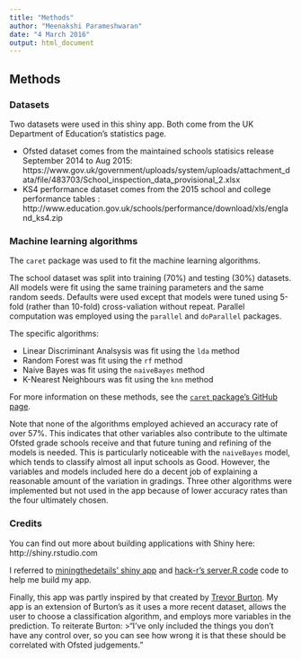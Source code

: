 ```yaml
---
title: "Methods"
author: "Meenakshi Parameshwaran"
date: "4 March 2016"
output: html_document
---
```



## Methods

### Datasets

Two datasets were used in this shiny app. Both come from the UK Department of Education's statistics page.

- Ofsted dataset comes from the maintained schools statisics release September 2014 to Aug 2015: https://www.gov.uk/government/uploads/system/uploads/attachment_data/file/483703/School_inspection_data_provisional_2.xlsx
- KS4 performance dataset comes from the 2015 school and college performance tables : http://www.education.gov.uk/schools/performance/download/xls/england_ks4.zip

### Machine learning algorithms

The `caret` package was used to fit the machine learning algorithms.

The school dataset was split into training (70%) and testing (30%) datasets. All models were fit using the same training parameters and the same random seeds. Defaults were used except that models were tuned using 5-fold (rather than 10-fold) cross-valiation without repeat. Parallel computation was employed using the `parallel` and `doParallel` packages.

The specific algorithms:

- Linear Discriminant Analsysis was fit using the `lda` method
- Random Forest was fit using the `rf` method
- Naive Bayes was fit using the `naiveBayes` method
- K-Nearest Neighbours was fit using the `knn` method

For more information on these methods, see the [`caret` package's GitHub page](http://topepo.github.io/caret/index.html).

Note that none of the algorithms employed achieved an accuracy rate of over 57%. This indicates that other variables also contribute to the ultimate Ofsted grade schools receive and that future tuning and refining of the models is needed. This is particularly noticeable with the `naiveBayes` model, which tends to classify almost all input schools as Good. However, the variables and models included here do a decent job of explaining a reasonable amount of the variation in gradings. Three other algorithms were implemented but not used in the app because of lower accuracy rates than the four ultimately chosen.

### Credits

You can find out more about building applications with Shiny here: http://shiny.rstudio.com

I referred to [miningthedetails' shiny app ](https://miningthedetails.shinyapps.io/knn-dashboard-shiny-plotly/) and [hack-r's server.R code](https://github.com/hack-r/coursera_shiny/blob/master/server.R) code to help me build my app.


Finally, this app was partly inspired by that created by [Trevor Burton](https://www.jtb-education.co.uk/ofstedpredictor.php). My app is an extension of Burton's as it uses a more recent dataset, allows the user to choose a classification algorithm, and employs more variables in the prediction. To reiterate Burton:
>"I've only included the things you don't have any control over, so you can see how wrong it is that these should be correlated with Ofsted judgements."